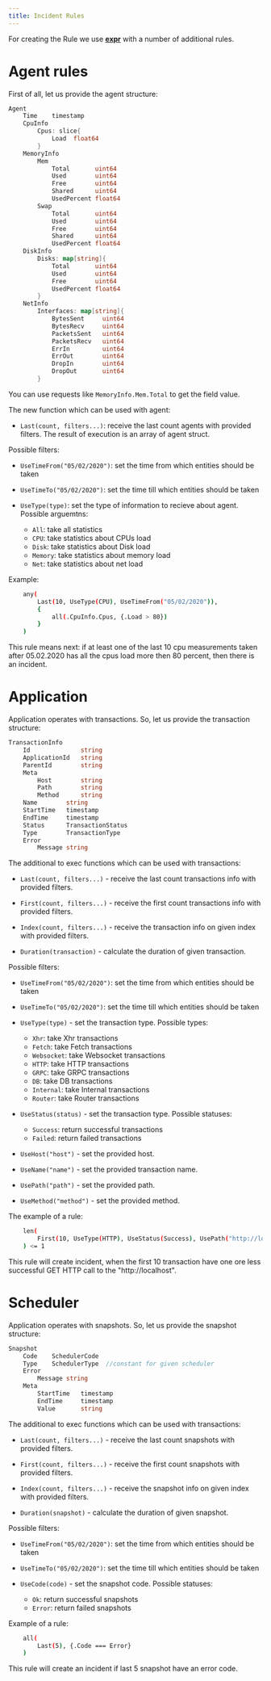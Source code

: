 ```yaml
---
title: Incident Rules
---
```


For creating the Rule we use [**expr**](https://github.com/antonmedv/expr)  with a number of additional rules.

# Agent rules

First of all, let us provide the agent structure:

```go
Agent
    Time    timestamp
    CpuInfo
        Cpus: slice{
            Load  float64
        }
    MemoryInfo
        Mem
            Total       uint64 
            Used        uint64
            Free        uint64
            Shared      uint64
            UsedPercent float64
        Swap
            Total       uint64
            Used        uint64
            Free        uint64
            Shared      uint64
            UsedPercent float64
    DiskInfo
        Disks: map[string]{
            Total       uint64
            Used        uint64
            Free        uint64
            UsedPercent float64
        }
    NetInfo
        Interfaces: map[string]{
            BytesSent     uint64 
            BytesRecv     uint64
            PacketsSent   uint64
            PacketsRecv   uint64
            ErrIn         uint64
            ErrOut        uint64
            DropIn        uint64
            DropOut       uint64
        }
```

You can use requests like `MemoryInfo.Mem.Total` to get the field value.

The new function which can be used with agent:

- `Last(count, filters...)`: receive the last count agents with provided filters. The result of execution is an array of agent struct.

Possible filters:

- `UseTimeFrom("05/02/2020")`: set the time from which entities should be taken

- `UseTimeTo("05/02/2020")`: set the time till which entities should be taken

- `UseType(type)`: set the type of information to recieve about agent. Possible arguemtns:

  - `All`: take all statistics
  - `CPU`: take statistics about CPUs load
  - `Disk`: take statistics about Disk load
  - `Memory`: take statistics about memory load
  - `Net`: take statistics about net load

Example:

```sh
    any(
        Last(10, UseType(CPU), UseTimeFrom("05/02/2020")),
        {
            all(.CpuInfo.Cpus, {.Load > 80})
        }
    )
```

This rule means next: 
if at least one of the last 10 cpu measurements taken after 05.02.2020 has all the cpus load more then 80 percent,
then there is an incident.

# Application

Application operates with transactions. So, let us provide the transaction structure:

```go
TransactionInfo
    Id              string
    ApplicationId   string 
    ParentId        string
    Meta
        Host        string
        Path        string  
        Method      string 
    Name        string
    StartTime   timestamp
    EndTime     timestamp
    Status      TransactionStatus
    Type        TransactionType
    Error       
        Message string
```

The additional to exec functions which can be used with transactions:

- `Last(count, filters...)` - receive the last count transactions info with provided filters.

- `First(count, filters...)` - receive the first count transactions info with provided filters.

- `Index(count, filters...)` - receive the transaction info on given index with provided filters.

- `Duration(transaction)` - calculate the duration of given transaction.

Possible filters:

- `UseTimeFrom("05/02/2020")`: set the time from which entities should be taken

- `UseTimeTo("05/02/2020")`: set the time till which entities should be taken

- `UseType(type)` - set the transaction type. Possible types:

  - `Xhr`: take Xhr transactions
  - `Fetch`: take Fetch transactions
  - `Websocket`: take Websocket transactions
  - `HTTP`: take HTTP transactions
  - `GRPC`: take GRPC transactions
  - `DB`: take DB transactions
  - `Internal`: take Internal transactions
  - `Router`: take Router transactions

- `UseStatus(status)` - set the transaction type. Possible statuses:

  - `Success`: return successful transactions
  - `Failed`: return failed transactions
  
- `UseHost("host")` - set the provided host.

- `UseName("name")` - set the provided transaction name.

- `UsePath("path")` - set the provided path.

- `UseMethod("method")` - set the provided method.


The example of a rule:

```sh
    len(
        First(10, UseType(HTTP), UseStatus(Success), UsePath("http://localhost"), UseMethod("GET"))
    ) <= 1
```

This rule will create incident, when the first 10 transaction have one ore less successful GET HTTP call to the "http://localhost".

# Scheduler

Application operates with snapshots. So, let us provide the snapshot structure:

```go
Snapshot
    Code    SchedulerCode
    Type    SchedulerType  //constant for given scheduler
    Error
        Message string
    Meta
        StartTime   timestamp
        EndTime     timestamp
        Value       string
```

The additional to exec functions which can be used with transactions:

- `Last(count, filters...)` - receive the last count snapshots with provided filters.

- `First(count, filters...)` - receive the first count snapshots with provided filters.

- `Index(count, filters...)` - receive the snapshot info on given index with provided filters.

- `Duration(snapshot)` - calculate the duration of given snapshot.

Possible filters:

- `UseTimeFrom("05/02/2020")`: set the time from which entities should be taken

- `UseTimeTo("05/02/2020")`: set the time till which entities should be taken

- `UseCode(code)` - set the snapshot code. Possible statuses:

  - `Ok`: return successful snapshots
  - `Error`: return failed snapshots

Example of a rule:

```sh
    all(
        Last(5), {.Code === Error}
    )
```

This rule will create an incident if last 5 snapshot have an error code.